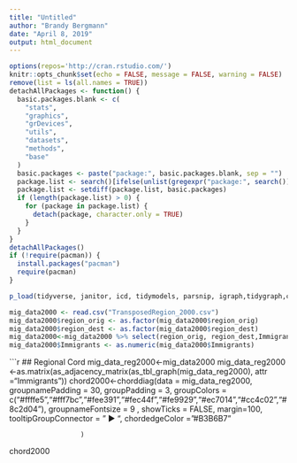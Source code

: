 ---
title: "Untitled"
author: "Brandy Bergmann"
date: "April 8, 2019"
output: html_document
---

```{r setup, include=FALSE}
options(repos='http://cran.rstudio.com/')
knitr::opts_chunk$set(echo = FALSE, message = FALSE, warning = FALSE)
remove(list = ls(all.names = TRUE))
detachAllPackages <- function() {
  basic.packages.blank <- c(
    "stats",
    "graphics",
    "grDevices",
    "utils",
    "datasets",
    "methods",
    "base"
  )
  basic.packages <- paste("package:", basic.packages.blank, sep = "")
  package.list <- search()[ifelse(unlist(gregexpr("package:", search())) == 1, TRUE, FALSE)]
  package.list <- setdiff(package.list, basic.packages)
  if (length(package.list) > 0) {
    for (package in package.list) {
      detach(package, character.only = TRUE)
    }
  }
}
detachAllPackages()
if (!require(pacman)) {
  install.packages("pacman")
  require(pacman)
}

p_load(tidyverse, janitor, icd, tidymodels, parsnip, igraph,tidygraph,circlize,chorddiag)
```


```{r}
mig_data2000 <- read.csv("TransposedRegion_2000.csv")
mig_data2000$region_orig <- as.factor(mig_data2000$region_orig)
mig_data2000$region_dest <- as.factor(mig_data2000$region_dest)
mig_data2000<-mig_data2000 %>% select(region_orig, region_dest,Immigrants )
mig_data2000$Immigrants <- as.numeric(mig_data2000$Immigrants)
```

```{r}

## Regional Cord
mig_data_reg2000<-mig_data2000 
mig_data_reg2000 <-as.matrix(as_adjacency_matrix(as_tbl_graph(mig_data_reg2000), attr ="Immigrants"))
chord2000<-chorddiag(data = mig_data_reg2000,
                      groupnamePadding = 30,
                      groupPadding = 3,
                      groupColors = c("#ffffe5","#fff7bc","#fee391","#fec44f","#fe9929","#ec7014","#cc4c02","#8c2d04"),
                      groupnameFontsize = 9 ,
                      showTicks = FALSE,
                      margin=100,
                      tooltipGroupConnector = "    &#x25B6;    ",
                      chordedgeColor = "#B3B6B7"
                      
                      )

chord2000 